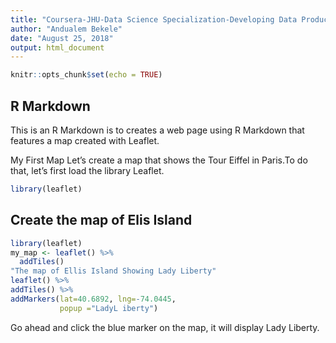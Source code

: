 ---
title: "Coursera-JHU-Data Science Specialization-Developing Data Products-Week 2-Assignment"
author: "Andualem Bekele"
date: "August 25, 2018"
output: html_document
---

```{r setup, include=FALSE}
knitr::opts_chunk$set(echo = TRUE)
```

## R Markdown

This is an R Markdown is to creates a web page using R Markdown that features a map created with Leaflet.

My First Map
Let's create a map that shows the Tour Eiffel in Paris.To do that, let's first load the library Leaflet.

```{r}
library(leaflet)

```

## Create the map of Elis Island



```{r }
library(leaflet)
my_map <- leaflet() %>%
  addTiles()
"The map of Ellis Island Showing Lady Liberty"
leaflet() %>%
addTiles() %>%
addMarkers(lat=40.6892, lng=-74.0445, 
           popup ="LadyL iberty")

```
Go ahead and click the blue marker on the map, it will display Lady Liberty.







